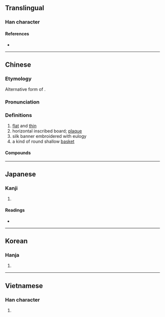 {{character info/new}}
==Translingual==

===Han character===
{{Han char|rn=23|rad=匸|as=09|sn=11|four=71712|canj=SHSB,SISB|ids=⿷匚扁}}

====References====
* {{Han ref|kx=0155.110|dkj=02689|dj=0347.240|hdz=10088.030|uh=533E|ud=21310|bh=B0D0|bd=45264}}

----

==Chinese==
{{zh-forms}}

===Etymology===
Alternative form of {{l|zh|扁}}.

===Pronunciation===
{{zh-pron
|m=biǎn
|c=bin2
|h=pfs=
|md=
|mn=pián/qz,xm,zz:pín
|mn_note=pián - literary; pín - vernacular
|w=
|mc=y
|oc=y
|ma=y
|cat=
}}

===Definitions===
{{zh-hanzi}}

# [[flat]] and [[thin]]
# horizontal inscribed board; [[plaque]]
# silk banner embroidered with eulogy {{rfv-sense|zh}}
# a kind of round shallow [[basket]]

====Compounds====
{{zh-der|匾額|牌匾|橫匾|賀匾}}

----

==Japanese==

===Kanji===
{{ja-kanji|grade=|rs=匸09}}

# {{defn|lang=ja|sort=匸09}}

====Readings====
* {{ja-readings|on=[[へん]] (hen)|kun=[[うすい]] (usui), [[ひらたい]] (hiratai), [[がく]] (gaku)}}

----

==Korean==

===Hanja===
{{ko-hanja|hangeul=편|rv=pyeon|mr=p'yŏn}}

# {{defn|lang=ko|sort=匸09}}

----

==Vietnamese==

===Han character===
{{vi-hantu|[[biển]]|rs=匸09}}

# {{defn|lang=vi|sort=匸09}}